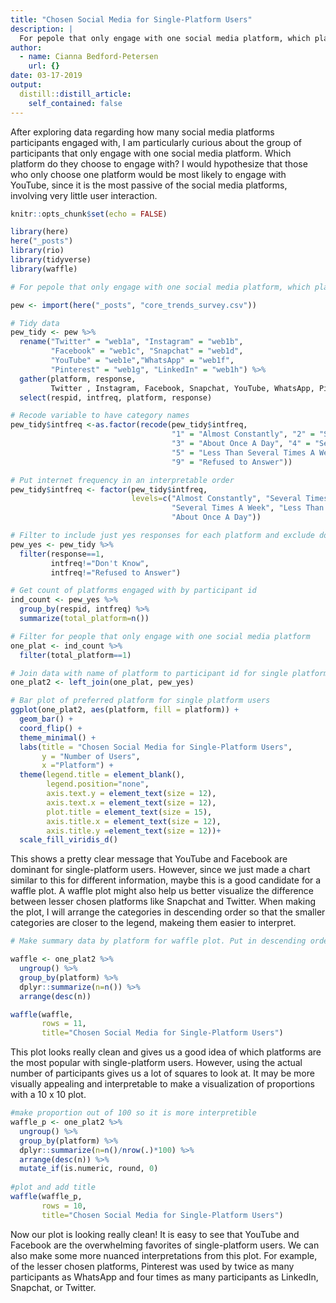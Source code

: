 ```yaml
---
title: "Chosen Social Media for Single-Platform Users"
description: |
  For pepole that only engage with one social media platform, which platform do they choose?
author:
  - name: Cianna Bedford-Petersen
    url: {}
date: 03-17-2019
output:
  distill::distill_article:
    self_contained: false
---
```


After exploring data regarding how many social media platforms participants engaged with, I am particularly curious about the group of participants that only engage with one social media platform. Which platform do they choose to engage with? I would hypothesize that those who only choose one platform would be most likely to engage with YouTube, since it is the most passive of the social media platforms, involving very little user interaction. 

```r
knitr::opts_chunk$set(echo = FALSE)

library(here)
here("_posts")
library(rio)
library(tidyverse)
library(waffle)

```


```r

# For pepole that only engage with one social media platform, which platform do they choose?

pew <- import(here("_posts", "core_trends_survey.csv"))

# Tidy data
pew_tidy <- pew %>% 
  rename("Twitter" = "web1a", "Instagram" = "web1b", 
         "Facebook" = "web1c", "Snapchat" = "web1d", 
         "YouTube" = "web1e","WhatsApp" = "web1f", 
         "Pinterest" = "web1g", "LinkedIn" = "web1h") %>% 
  gather(platform, response, 
         Twitter , Instagram, Facebook, Snapchat, YouTube, WhatsApp, Pinterest, LinkedIn) %>% 
  select(respid, intfreq, platform, response) 

# Recode variable to have category names
pew_tidy$intfreq <-as.factor(recode(pew_tidy$intfreq, 
                                    "1" = "Almost Constantly", "2" = "Several Times A Day", 
                                    "3" = "About Once A Day", "4" = "Several Times A Week", 
                                    "5" = "Less Than Several Times A Week", "8" = "Don't Know",
                                    "9" = "Refused to Answer"))

# Put internet frequency in an interpretable order
pew_tidy$intfreq <- factor(pew_tidy$intfreq, 
                           levels=c("Almost Constantly", "Several Times A Day", 
                                    "Several Times A Week", "Less Than Several Times A Week", 
                                    "About Once A Day"))

# Filter to include just yes responses for each platform and exclude don't know and NA responses for internet use frequency 
pew_yes <- pew_tidy %>% 
  filter(response==1, 
         intfreq!="Don't Know", 
         intfreq!="Refused to Answer")

# Get count of platforms engaged with by participant id
ind_count <- pew_yes %>% 
  group_by(respid, intfreq) %>% 
  summarize(total_platform=n())

# Filter for people that only engage with one social media platform
one_plat <- ind_count %>% 
  filter(total_platform==1)

# Join data with name of platform to participant id for single platform users. For single platform users this tells us which platform they
one_plat2 <- left_join(one_plat, pew_yes)

# Bar plot of preferred platform for single platform users
ggplot(one_plat2, aes(platform, fill = platform)) +
  geom_bar() +
  coord_flip() +
  theme_minimal() +
  labs(title = "Chosen Social Media for Single-Platform Users", 
       y = "Number of Users", 
       x ="Platform") +
  theme(legend.title = element_blank(), 
        legend.position="none", 
        axis.text.y = element_text(size = 12),
        axis.text.x = element_text(size = 12), 
        plot.title = element_text(size = 15), 
        axis.title.x = element_text(size = 12), 
        axis.title.y =element_text(size = 12))+
  scale_fill_viridis_d() 
```

This shows a pretty clear message that YouTube and Facebook are dominant for single-platform users. However, since we just made a chart similar to this for different information, maybe this is a good candidate for a waffle plot. A waffle plot might also help us better visualize the difference between lesser chosen platforms like Snapchat and Twitter. When making the plot, I will arrange the categories in descending order so that the smaller categories are closer to the legend, makeing them easier to interpret. 


```r

# Make summary data by platform for waffle plot. Put in descending order so lesser used platforms are closer to the legend. Play around with row number. 

waffle <- one_plat2 %>%
  ungroup() %>% 
  group_by(platform) %>% 
  dplyr::summarize(n=n()) %>% 
  arrange(desc(n))

waffle(waffle, 
       rows = 11, 
       title="Chosen Social Media for Single-Platform Users")

```

This plot looks really clean and gives us a good idea of which platforms are the most popular with single-platform users. However, using the actual number of participants gives us a lot of squares to look at. It may be more visually appealing and interpretable to make a visualization of proportions with a 10 x 10 plot. 

```r

#make proportion out of 100 so it is more interpretible 
waffle_p <- one_plat2 %>%
  ungroup() %>% 
  group_by(platform) %>% 
  dplyr::summarize(n=n()/nrow(.)*100) %>% 
  arrange(desc(n)) %>% 
  mutate_if(is.numeric, round, 0)
  
#plot and add title 
waffle(waffle_p, 
       rows = 10, 
       title="Chosen Social Media for Single-Platform Users")

```

Now our plot is looking really clean! It is easy to see that YouTube and Facebook are the overwhelming favorites of single-platform users. We can also make some more nuanced interpretations from this plot. For example, of the lesser chosen platforms, Pinterest was used by twice as many participants as WhatsApp and four times as many participants as LinkedIn, Snapchat, or Twitter. 
